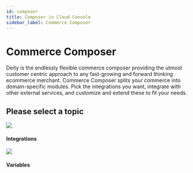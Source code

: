 ```yaml
---
id: composer
title: Composer in Cloud Console
sidebar_label: Commerce Composer
---
```



# Commerce Composer

Deity is the endlessly flexible commerce composer providing the utmost customer centric approach to any fast-growing and forward thinking ecommerce merchant. Commerce Composer splits your commerce into domain-specific modules. Pick the integrations you want, integrate with other external services, and customize and extend these to fit your needs.


<Notice />

## Please select a topic

<div className="flex mb80 brighten">
  <Card to="/docs/console/composer/integrations">
    <img src="/img/icons/composerintegrations.svg" />
    <h4>Integrations</h4>
    <p></p>
  </Card>
  <Card to="/docs/console/composer/variables">
    <img src="/img/icons/variables.svg" />
    <h4>Variables</h4>
    <p></p>
  </Card>
</div>
